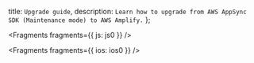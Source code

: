   title: `Upgrade guide`,
  description: `Learn how to upgrade from AWS AppSync SDK (Maintenance mode) to AWS Amplify.`
};


<Fragments fragments={{ js: js0 }} />


<Fragments fragments={{ ios: ios0 }} />
